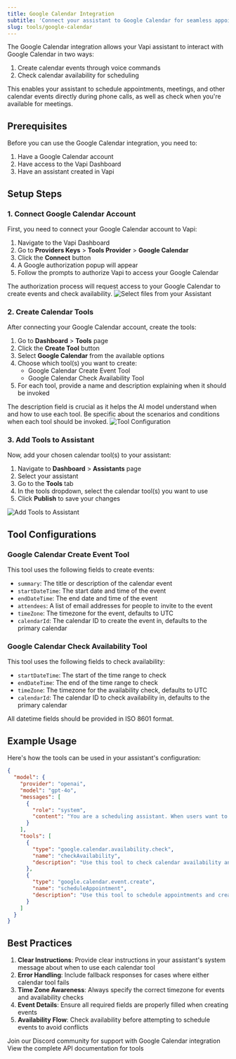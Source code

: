 ```yaml
---
title: Google Calendar Integration
subtitle: 'Connect your assistant to Google Calendar for seamless appointment scheduling and availability checking.'
slug: tools/google-calendar
---
```


The Google Calendar integration allows your Vapi assistant to interact with Google Calendar in two ways:
1. Create calendar events through voice commands
2. Check calendar availability for scheduling

This enables your assistant to schedule appointments, meetings, and other calendar events directly during phone calls, as well as check when you're available for meetings.

## Prerequisites

Before you can use the Google Calendar integration, you need to:
1. Have a Google Calendar account
2. Have access to the Vapi Dashboard
3. Have an assistant created in Vapi

## Setup Steps

### 1. Connect Google Calendar Account

First, you need to connect your Google Calendar account to Vapi:

1. Navigate to the Vapi Dashboard
2. Go to **Providers Keys** > **Tools Provider** > **Google Calendar**
3. Click the **Connect** button
4. A Google authorization popup will appear
5. Follow the prompts to authorize Vapi to access your Google Calendar

<Note>
  The authorization process will request access to your Google Calendar to create events and check availability.
</Note>

<Frame caption="Connect Google Calendar">
  <img
    src="../static/images/tools/google-calendar-connect.png"
    alt="Select files from your Assistant"
  />
</Frame>

### 2. Create Calendar Tools

After connecting your Google Calendar account, create the tools:

1. Go to **Dashboard** > **Tools** page
2. Click the **Create Tool** button
3. Select **Google Calendar** from the available options
4. Choose which tool(s) you want to create:
   - Google Calendar Create Event Tool
   - Google Calendar Check Availability Tool
5. For each tool, provide a name and description explaining when it should be invoked

<Note>
  The description field is crucial as it helps the AI model understand when and how to use each tool. Be specific about the scenarios and conditions when each tool should be invoked.
</Note>

<Frame caption="Create Calendar Tools">
  <img
    src="../static/images/tools/google-calendar-create.png"
    alt="Tool Configuration"
  />
</Frame>

### 3. Add Tools to Assistant

Now, add your chosen calendar tool(s) to your assistant:

1. Navigate to **Dashboard** > **Assistants** page
2. Select your assistant
3. Go to the **Tools** tab
4. In the tools dropdown, select the calendar tool(s) you want to use
5. Click **Publish** to save your changes

<Frame caption="Add Tools to Assistant">
  <img
    src="../static/images/tools/assistant-select-google-calendar-tool.png"
    alt="Add Tools to Assistant"
  />
</Frame>

## Tool Configurations

### Google Calendar Create Event Tool

This tool uses the following fields to create events:

- `summary`: The title or description of the calendar event
- `startDateTime`: The start date and time of the event
- `endDateTime`: The end date and time of the event
- `attendees`: A list of email addresses for people to invite to the event
- `timeZone`: The timezone for the event, defaults to UTC
- `calendarId`: The calendar ID to create the event in, defaults to the primary calendar

### Google Calendar Check Availability Tool

This tool uses the following fields to check availability:

- `startDateTime`: The start of the time range to check
- `endDateTime`: The end of the time range to check
- `timeZone`: The timezone for the availability check, defaults to UTC
- `calendarId`: The calendar ID to check availability in, defaults to the primary calendar

<Info>
  All datetime fields should be provided in ISO 8601 format.
</Info>

## Example Usage

Here's how the tools can be used in your assistant's configuration:

```json
{
  "model": {
    "provider": "openai",
    "model": "gpt-4o",
    "messages": [
      {
        "role": "system",
        "content": "You are a scheduling assistant. When users want to schedule an appointment, first check their availability using the Check Availability tool, then use the Create Event tool to schedule the event if they're available.\n\n- Gather date and time range to check availability.\n- To book an appointment, gather the purpose of the appointment, ex: general checkup, dental cleaning and etc.\n\nNotes\n- Use the purpose as summary for booking appointment.\n- Current date: {{date}}\n- Current time: {{time}}"
      }
    ],
    "tools": [
      {
        "type": "google.calendar.availability.check",
        "name": "checkAvailability",
        "description": "Use this tool to check calendar availability and use the America/Los_Angeles as default timezone."
      },
      {
        "type": "google.calendar.event.create",
        "name": "scheduleAppointment",
        "description": "Use this tool to schedule appointments and create calendar events. Notes: - Use America/Los_Angeles as default timezone - All appointments are 30 mins."
      }
    ]
  }
}
```

## Best Practices

1. **Clear Instructions**: Provide clear instructions in your assistant's system message about when to use each calendar tool
2. **Error Handling**: Include fallback responses for cases where either calendar tool fails
3. **Time Zone Awareness**: Always specify the correct timezone for events and availability checks
4. **Event Details**: Ensure all required fields are properly filled when creating events
5. **Availability Flow**: Check availability before attempting to schedule events to avoid conflicts

<CardGroup cols={2}>
  <Card
    title="Need Help?"
    icon="question-circle"
    href="https://discord.gg/pUFNcf2WmH"
  >
    Join our Discord community for support with Google Calendar integration
  </Card>
  <Card
    title="API Reference"
    icon="book"
    href="/api-reference/tools/create"
  >
    View the complete API documentation for tools
  </Card>
</CardGroup>
